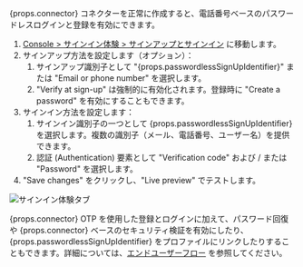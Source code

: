 {props.connector} コネクターを正常に作成すると、電話番号ベースのパスワードレスログインと登録を有効にできます。

1. [Console > サインイン体験 > サインアップとサインイン](https://cloud.logto.io/to/sign-in-experience/sign-up-and-sign-in) に移動します。
2. サインアップ方法を設定します（オプション）：
   1. サインアップ識別子として "{props.passwordlessSignUpIdentifier}" または "Email or phone number" を選択します。
   2. "Verify at sign-up" は強制的に有効化されます。登録時に "Create a password" を有効にすることもできます。
3. サインイン方法を設定します：
   1. サインイン識別子の一つとして {props.passwordlessSignUpIdentifier} を選択します。複数の識別子（メール、電話番号、ユーザー名）を提供できます。
   2. 認証 (Authentication) 要素として "Verification code" および / または "Password" を選択します。
4. "Save changes" をクリックし、"Live preview" でテストします。

![サインイン体験タブ](../assets/sie-tab.png)

{props.connector} OTP を使用した登録とログインに加えて、パスワード回復や {props.connector} ベースのセキュリティ検証を有効にしたり、{props.passwordlessSignUpIdentifier} をプロファイルにリンクしたりすることもできます。詳細については、[エンドユーザーフロー](https://docs.logto.io/end-user-flows) を参照してください。
